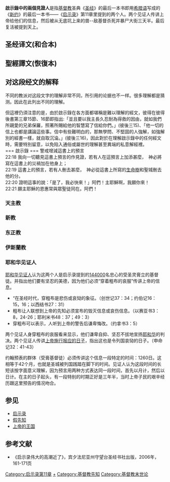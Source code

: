 {{POV|條目所有內容|time=2009-05-13T17:05:28+08:00}}
{{基督教末世论}}

'''啟示錄中的兩個見證人'''是指[[基督教|基督教]]圣典《[[圣经|圣经]]》的最后一本书即用[[希腊语|希腊语]]写成的《[[新约|新约]]》的最后一本书——《[[启示录|启示录]]》第11章里提到的两个人。两个见证人传讲上帝给他们的信息，然后被从无底坑上来的兽--敌基督杀死并暴尸大街三天半。最后复活被提到天上。

==圣经译文(和合本)==
{{Quote|
3 我要差遣'''兩個穿著麻衣的見證人'''；'''他們'''要傳講上帝的信息一千兩百六十天。」
4 '''那兩個見證人'''就是'''站在世界之主面前的兩棵橄欖樹和兩個燈臺'''。
5 如果有人想傷害'''他們'''，'''他們'''會從口中吐出火燄，燒死敵人。所以，誰想傷害'''他們'''，誰就被殺。
6 '''他們'''有權封閉天空，在'''他們'''宣佈上帝信息的日子，叫天不下雨。'''他們'''也有權掌管各水源，使水變成血，也有權隨時隨意用各種災難打擊大地。
7 '''他們'''宣佈了信息之後，那從無底深淵出來的獸要對他們作戰，擊敗'''他們'''，把'''他們'''殺了。
8 '''他們'''的屍首將倒在大城的街上，就是'''他們'''的主被釘十字架的地方。這城的象徵名字叫所多瑪或埃及。
9 從各民族、各部落、各語言，和各國家，有人要來看'''他們'''的屍首三天半，不准人安葬'''他們'''。
10 地上的人要因'''他們'''的死而歡樂。大家慶祝，交換禮物，因為'''這兩個先知'''曾經使地上的人受大苦難。
11 過了三天半，有生命的氣息從上帝那裏來，進入'''他們'''裏面，'''他們'''就站立起來；看見的人大大驚惶。
12 '''兩個先知'''聽見從天上來的大聲音對'''他們'''說：「上這裏來！」'''他們'''就在敵人的注視下駕雲升天。
13 正在那時，地大震動，那城倒塌了十分之一，因地震而死的達七千人。剩下的人非常害怕，都頌讚天上上帝的偉大。
}}
==聖經譯文(恢復本)==
{{Quote|
3 我要使我那兩個見證人(摩西和以利亞)，穿著麻衣，說豫言一千二百六十天。
4 他們就是那兩棵橄欖樹，兩個燈臺，立在全地之主面前的。
5 若有人想要傷害他們，就有火從他們口中出來，燒滅仇敵。凡想要傷害他們的，都必這樣被殺。
6 這二人有權柄，在他們說豫言的日子，將天閉塞，叫天不下雨；又有權柄掌管眾水，將水變為血，並且能隨時隨意用各樣的災害擊打地。
7 他們作完見證，那從無底坑上來的獸，必與他們爭戰，並且勝過他們，把他們殺了。 
8 他們的屍首倒在那大城的街道上；這城按著靈意叫所多瑪，又叫埃及，就是他們的主釘十字架的地方。
9 有人從各民族、各支派、各方言、各邦國，來觀看他們的屍首三天半，又不許把屍首放在墳墓裏。
10 住在地上的人，就為他們歡喜快樂，彼此餽送禮物，因為這兩位申言者曾叫住在地上的人受痛苦。
11 過了這三天半，有生命之氣從神那裏進入他們裏面，他們就站起來，叫看見的人大大害怕。
12 兩位申言者聽見有大聲音從天上來，對他們說，上到這裏來。他們就駕著雲上了天，他們的仇敵也看見了。
13 正在那時候，地大震動，城就倒塌了十分之一，因地震而死的人有七千名，其餘的都驚恐，將榮耀歸與天上的神。 }}

==对这段经文的解释==
不同的教派对这段文字的理解非常不同，所引用的论据也不一样。很多理解都是猜测。因此在此列出不同的理解。

但這裡仍須注意的是，由於啟示錄在各方面都堪稱是難以理解的經文，彼得在彼得後書第三章15節、16節即指出:「並且要以我主長久忍耐為得救的因由，就如我們所親愛的兄弟保羅，照著所賜給他的智慧寫了信給你們。」(彼後三15)、「他一切的信上也都是講論這些事。信中有些難明白的，那無學問、不堅固的人強解，如強解別的經書一樣，就自取沉淪。」(彼後三16)，因此對於在理解啟示錄中的任何經文時，需要特別留意，以免陷入通俗或屬世的理解甚至異端的私意解經裡。<br />
=== 啟示錄 ===
警戒增減這書上的預言<br />

22:18 我向一切聽見這書上預言的作見證，若有人在這預言上加添甚麼，　神必將寫在這書上的災禍加在他身上；<br />
22:19 這書上的預言，若有人刪去甚麼，　神必從這書上所寫的[[生命樹|生命樹]]和聖城刪去他的分。<br />
22:20 證明這事的說：「是了，我必快來！」阿們！主耶穌啊，我願你來！<br />
22:21 願主耶穌的恩惠常與眾聖徒同在。阿們！<br />

===天主教===
===新教===
===东正教===
===伊斯蘭教===
=== 耶和华见证人 ===
[[耶和华见证人|耶和华见证人]]认为这两个人是启示录提到的[[144000|144000]]名忠心的受圣灵膏立的基督徒。并指出他们要有坚忍的美德，因为他们必须“穿着粗布的哀服”传讲上帝的信息。
* “在圣经时代，穿粗布是悲伤或哀恸的象征。（创世记37：34；约伯记16：15，16；以西结书27：31）
* 粗布让人联想到上帝的先知必须宣布的毁灭信息或哀伤信息。（以赛亚书3：8，24-26；耶利米书48：37；49：3）
* 穿粗布可以表示，人听到上帝的警告后谦卑悔改。（约拿书3：5）
两个见证人身穿粗布的哀服看来显示，他们谦卑自抑、坚忍不拔地宣扬[[耶和华|耶和华]]的判决。两个见证人传讲[[上帝的大日子|上帝施行报应的日子]]，指出这也是令列国哀恸的日子。（申命记32：41-43）

约翰预表的群体（受膏基督徒）必须传讲这个信息一段特定的时间：1260日。这相等于42个月，也就是圣城被列国践踏在脚下的时间。见证人认为这段时间的长短该按字面意义理解，因为预言用两种方式表达同一段时间，首先以月计，然后以日计。在主的日子起头，有一段特别的时期正好是三年半，当时上帝子民的艰辛经历跟这里预告的情况吻合。

==参见==
*[[启示录|启示录]]
*[[假先知|假先知]]
*[[上帝的王国|上帝的王国]]

==参考文献==
{{refbegin}}
*《启示录伟大的高潮近了》，宾夕法尼亚州守望台圣经书社出版，2006年，161-171页
{{refend}}

{{Doomsday}}

[[Category:启示录第11章|Category:启示录第11章]]
[[Category:启示录中的角色|+]]
[[Category:基督教先知|Category:基督教先知]]
[[Category:基督教末世论|Category:基督教末世论]]